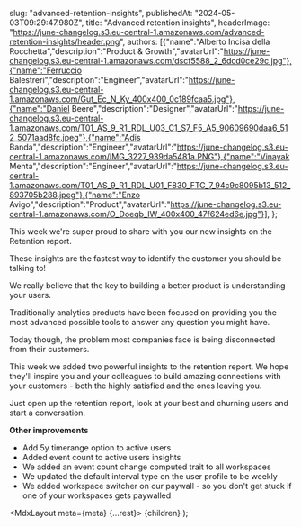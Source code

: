 
slug: "advanced-retention-insights",
publishedAt: "2024-05-03T09:29:47.980Z",
title: "Advanced retention insights",
headerImage: "https://june-changelog.s3.eu-central-1.amazonaws.com/advanced-retention-insights/header.png",
authors: [{"name":"Alberto Incisa della Rocchetta","description":"Product & Growth","avatarUrl":"https://june-changelog.s3.eu-central-1.amazonaws.com/dscf5588_2_6dcd0ce29c.jpg"},{"name":"Ferruccio Balestreri","description":"Engineer","avatarUrl":"https://june-changelog.s3.eu-central-1.amazonaws.com/Gut_Ec_N_Ky_400x400_0c189fcaa5.jpg"},{"name":"Daniel Beere","description":"Designer","avatarUrl":"https://june-changelog.s3.eu-central-1.amazonaws.com/T01_AS_9_R1_RDL_U03_C1_S7_F5_A5_90609690daa6_512_5071aad8fc.jpeg"},{"name":"Adis Banda","description":"Engineer","avatarUrl":"https://june-changelog.s3.eu-central-1.amazonaws.com/IMG_3227_939da5481a.PNG"},{"name":"Vinayak Mehta","description":"Engineer","avatarUrl":"https://june-changelog.s3.eu-central-1.amazonaws.com/T01_AS_9_R1_RDL_U01_F830_FTC_7_94c9c8095b13_512_893705b288.jpeg"},{"name":"Enzo Avigo","description":"Product","avatarUrl":"https://june-changelog.s3.eu-central-1.amazonaws.com/O_Doeqb_IW_400x400_47f624ed6e.jpg"}],
};

This week we're super proud to share with you our new insights on the Retention report.

These insights are the fastest way to identify the customer you should be talking to!

We really believe that the key to building a better product is understanding your users.

Traditionally analytics products have been focused on providing you the most advanced possible tools to answer any question you might have.

Today though, the problem most companies face is being disconnected from their customers.

This week we added two powerful insights to the retention report. We hope they'll inspire you and your colleagues to build amazing connections with your customers - both the highly satisfied and the ones leaving you.

Just open up the retention report, look at your best and churning users and start a conversation.

**Other improvements**

- Add 5y timerange option to active users
- Added event count to active users insights
- We added an event count change computed trait to all workspaces
- We updated the default interval type on the user profile to be weekly
- We added workspace switcher on our paywall - so you don't get stuck if one of your workspaces gets paywalled

<MdxLayout meta={meta} {...rest}>
{children}
</MdxLayout>
);
